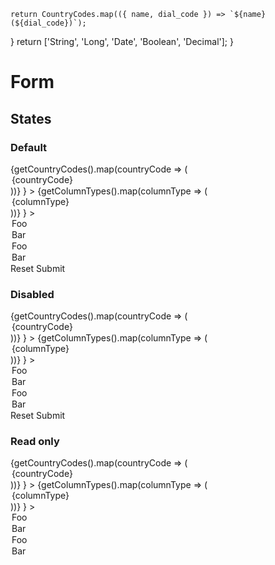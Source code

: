 


	return CountryCodes.map(({ name, dial_code }) => `${name} (${dial_code})`);
}
	return ['String', 'Long', 'Date', 'Boolean', 'Decimal'];
}

<Meta title="Components/Form" />

# Form

## States

### Default

<Canvas>
	<Story name="Overview">
		<Form>
			<Form.Fieldset legend="Fieldset">
				<Form.Text label="Input" />
				<Form.Text
					label="Input with error"
					errorMessage="Lorem ipsum dolor sit amet Quis nostrud exercitation ullamco laboris nisi ut aliquip ex eaLorem ipsum dolor sit ame"
				/>
				<Form.InputGroup
					label="Phone"
					prefix={
						<Form.Select label="Phone prefix" value="France (+33)" style={{ width: '13rem' }}>
							{getCountryCodes().map(countryCode => (
								<option>{countryCode}</option>
							))}
						</Form.Select>
					}
				>
					<Form.Tel label="Phone number" />
				</Form.InputGroup>
				<Form.InputGroup
					label="Column"
					suffix={
						<Form.Select label="Column type" value="Date">
							{getColumnTypes().map(columnType => (
								<option>{columnType}</option>
							))}
						</Form.Select>
					}
				>
					<Form.Text label="Column name" />
				</Form.InputGroup>
				<Form.InputGroup label="Amount" prefix="$" suffix=".00">
					<Form.Number label="Amount without decimal" min="1" step="1" />
				</Form.InputGroup>
				<Form.File label="File" />
				<Form.Password label="Password" />
				<Form.Datalist label="Datalist" values={['foo', 'bar']} />
				<Form.Search label="Search" />
				<Form.Textarea label="Textarea" />
				<Form.Range label="Range" />
				<Form.Select label="Select">
					<option selected>Foo</option>
					<option>Bar</option>
				</Form.Select>
				<Form.Select label="Select multiple" multiple>
					<option selected>Foo</option>
					<option>Bar</option>
				</Form.Select>
				<Form.Checkbox label="Checkbox" checked />
				<Form.Radio label="Radio" checked />
				<Form.Switch label="Switch" checked />
			</Form.Fieldset>
			<Form.Buttons>
				<Button.Secondary type="reset" onClick={action('clicked')}>
					Reset
				</Button.Secondary>
				<Button.Primary onClick={action('clicked')}>Submit</Button.Primary>
			</Form.Buttons>
		</Form>
	</Story>
</Canvas>

### Disabled

<Canvas>
	<Story name="Overview-disabled">
		<Form>
			<Form.Fieldset legend="Fieldset">
				<Form.Text label="Input" disabled />
				<Form.InputGroup
					label="Phone"
					disabled
					prefix={
						<Form.Select
							disabled
							label="Phone prefix"
							value="France (+33)"
							style={{ width: '13rem' }}
						>
							{getCountryCodes().map(countryCode => (
								<option>{countryCode}</option>
							))}
						</Form.Select>
					}
				>
					<Form.Tel disabled label="Phone number" />
				</Form.InputGroup>
				<Form.InputGroup
					label="Column"
					suffix={
						<Form.Select disabledlabel="Column type" value="Date">
							{getColumnTypes().map(columnType => (
								<option>{columnType}</option>
							))}
						</Form.Select>
					}
				>
					<Form.Text disabled label="Column name" />
				</Form.InputGroup>
				<Form.InputGroup label="Amount" prefix="$" suffix=".00">
					<Form.Number disabled label="Amount without decimal" min="1" step="1" />
				</Form.InputGroup>
				<Form.File disabled label="File" />
				<Form.Password disabled label="Password" />
				<Form.Datalist disabled label="Datalist" values={['foo', 'bar']} />
				<Form.Search disabled label="Search" />
				<Form.Textarea disabled label="Textarea" />
				<Form.Range disabledlabel="Range" />
				<Form.Select disabled label="Select">
					<option selected>Foo</option>
					<option>Bar</option>
				</Form.Select>
				<Form.Select disabled label="Select multiple" multiple>
					<option selected>Foo</option>
					<option>Bar</option>
				</Form.Select>
				<Form.Checkbox disabled label="Checkbox" checked />
				<Form.Radio disabled label="Radio" checked />
				<Form.Switch disabled label="Switch" checked />
			</Form.Fieldset>
			<Form.Buttons>
				<Button.Secondary type="reset" disabled onClick={action('clicked')}>
					Reset
				</Button.Secondary>
				<Button.Primary disabled onClick={action('clicked')}>
					Submit
				</Button.Primary>
			</Form.Buttons>
		</Form>
	</Story>
</Canvas>

### Read only

<Canvas>
	<Story name="Overview-readonly">
		<Form>
			<Form.Fieldset legend="Fieldset">
				<Form.Text label="Input" readOnly />
				<Form.InputGroup
					label="Phone"
					readOnly
					prefix={
						<Form.Select
                            label="Phone prefix"
                            readOnly
							value="France (+33)"
							style={{ width: '13rem' }}
						>
							{getCountryCodes().map(countryCode => (
								<option>{countryCode}</option>
							))}
						</Form.Select>
					}
				>
					<Form.Tel readOnly label="Phone number" />
				</Form.InputGroup>
				<Form.InputGroup
					label="Column"
					suffix={
						<Form.Select readOnly label="Column type" value="Date">
							{getColumnTypes().map(columnType => (
								<option>{columnType}</option>
							))}
						</Form.Select>
					}
				>
					<Form.Text readOnly label="Column name" />
				</Form.InputGroup>
				<Form.InputGroup label="Amount" prefix="$" suffix=".00">
					<Form.Number readOnly label="Amount without decimal" min="1" step="1" />
				</Form.InputGroup>
				<Form.File readOnly label="File" />
				<Form.Password readOnly label="Password" />
				<Form.Datalist readOnly label="Datalist" values={['foo', 'bar']} />
				<Form.Search readOnly label="Search" />
				<Form.Textarea readOnly label="Textarea" />
				<Form.Range readOnlylabel="Range" />
				<Form.Select readOnly label="Select">
					<option selected>Foo</option>
					<option>Bar</option>
				</Form.Select>
				<Form.Select readOnly label="Select multiple" multiple>
					<option selected>Foo</option>
					<option>Bar</option>
				</Form.Select>
				<Form.Checkbox readOnly label="Checkbox" checked />
				<Form.Radio readOnly label="Radio" checked />
				<Form.Switch readOnly label="Switch" checked />
			</Form.Fieldset>
		</Form>
	</Story>
</Canvas>
